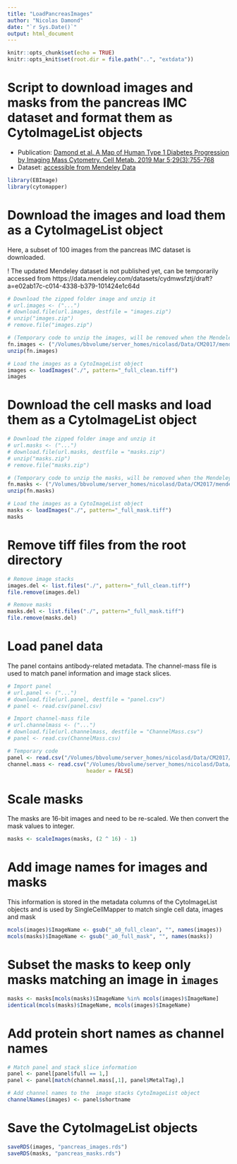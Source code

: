 ```yaml
---
title: "LoadPancreasImages"
author: "Nicolas Damond"
date: "`r Sys.Date()`"
output: html_document
---
```


```r
knitr::opts_chunk$set(echo = TRUE)
knitr::opts_knit$set(root.dir = file.path("..", "extdata"))
```


# Script to download images and masks from the pancreas IMC dataset and format them as CytoImageList objects

- Publication: [Damond et al. A Map of Human Type 1 Diabetes Progression by Imaging Mass Cytometry. Cell Metab. 2019 Mar 5;29(3):755-768](https://www.ncbi.nlm.nih.gov/pmc/articles/PMC6821395)
- Dataset: [accessible from Mendeley Data](http://dx.doi.org/10.17632/cydmwsfztj.2)

```r
library(EBImage)
library(cytomapper)
```

# Download the images and load them as a CytoImageList object

Here, a subset of 100 images from the pancreas IMC dataset is downloaded.

! The updated Mendeley dataset is not published yet, can be temporarily accessed from https://data.mendeley.com/datasets/cydmwsfztj/draft?a=e02ab17c-c014-4338-b379-101424e1c64d 

```r
# Download the zipped folder image and unzip it
# url.images <- ("...")
# download.file(url.images, destfile = "images.zip")
# unzip("images.zip")
# remove.file("images.zip")

# (Temporary code to unzip the images, will be removed when the Mendeley dataset is public)
fn.images <- ("/Volumes/bbvolume/server_homes/nicolasd/Data/CM2017/mendeley/ImageSubset.zip")
unzip(fn.images)

# Load the images as a CytoImageList object
images <- loadImages("./", pattern="_full_clean.tiff")
images
```

# Download the cell masks and load them as a CytoImageList object

```r
# Download the zipped folder image and unzip it
# url.masks <- ("...")
# download.file(url.masks, destfile = "masks.zip")
# unzip("masks.zip")
# remove.file("masks.zip")

# (Temporary code to unzip the masks, will be removed when the Mendeley dataset is public)
fn.masks <- ("/Volumes/bbvolume/server_homes/nicolasd/Data/CM2017/mendeley/Masks.zip")
unzip(fn.masks)

# Load the images as a CytoImageList object
masks <- loadImages("./", pattern="_full_mask.tiff")
masks
```

# Remove tiff files from the root directory

```r
# Remove image stacks
images.del <- list.files("./", pattern="_full_clean.tiff")
file.remove(images.del)

# Remove masks
masks.del <- list.files("./", pattern="_full_mask.tiff")
file.remove(masks.del)
```

# Load panel data

The panel contains antibody-related metadata.
The channel-mass file is used to match panel information and image stack slices.

```r
# Import panel
# url.panel <- ("...")
# download.file(url.panel, destfile = "panel.csv")
# panel <- read.csv(panel.csv)

# Import channel-mass file
# url.channelmass <- ("...")
# download.file(url.channelmass, destfile = "ChannelMass.csv")
# panel <- read.csv(ChannelMass.csv)

# Temporary code
panel <- read.csv("/Volumes/bbvolume/server_homes/nicolasd/Data/CM2017/mendeley/Panel.csv")
channel.mass <- read.csv("/Volumes/bbvolume/server_homes/nicolasd/Data/CM2017/mendeley/ChannelMass.csv", 
                         header = FALSE)
```

# Scale masks

The masks are 16-bit images and need to be re-scaled.
We then convert the mask values to integer.

```r
masks <- scaleImages(masks, (2 ^ 16) - 1)
```

# Add image names for images and masks

This information is stored in the metadata columns of the CytoImageList objects
and is used by SingleCellMapper to match single cell data, images and mask

```r
mcols(images)$ImageName <- gsub("_a0_full_clean", "", names(images))
mcols(masks)$ImageName <- gsub("_a0_full_mask", "", names(masks))
```

# Subset the masks to keep only masks matching an image in `images`

```r
masks <- masks[mcols(masks)$ImageName %in% mcols(images)$ImageName]
identical(mcols(masks)$ImageName, mcols(images)$ImageName)
```

# Add protein short names as channel names

```r
# Match panel and stack slice information
panel <- panel[panel$full == 1,]
panel <- panel[match(channel.mass[,1], panel$MetalTag),]

# Add channel names to the  image stacks CytoImageList object
channelNames(images) <- panel$shortname
```

# Save the CytoImageList objects

```r
saveRDS(images, "pancreas_images.rds")
saveRDS(masks, "pancreas_masks.rds")
```

